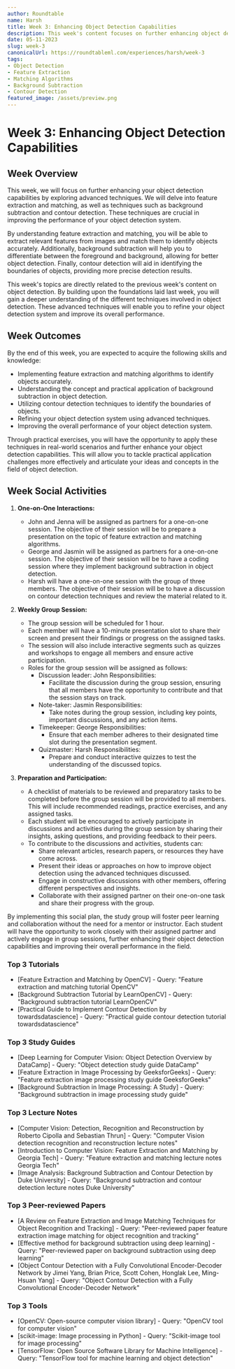 ```yaml
---
author: Roundtable
name: Harsh
title: Week 3: Enhancing Object Detection Capabilities
description: This week's content focuses on further enhancing object detection capabilities by exploring advanced techniques such as feature extraction and matching, background subtraction, and contour detection. These techniques are crucial in improving the performance of object detection systems.
date: 05-11-2023
slug: week-3
canonicalUrl: https://roundtableml.com/experiences/harsh/week-3
tags:
- Object Detection
- Feature Extraction
- Matching Algorithms
- Background Subtraction
- Contour Detection
featured_image: /assets/preview.png
---
```


# Week 3: Enhancing Object Detection Capabilities

## Week Overview

This week, we will focus on further enhancing your object detection capabilities by exploring advanced techniques. We will delve into feature extraction and matching, as well as techniques such as background subtraction and contour detection. These techniques are crucial in improving the performance of your object detection system.

By understanding feature extraction and matching, you will be able to extract relevant features from images and match them to identify objects accurately. Additionally, background subtraction will help you to differentiate between the foreground and background, allowing for better object detection. Finally, contour detection will aid in identifying the boundaries of objects, providing more precise detection results.

This week's topics are directly related to the previous week's content on object detection. By building upon the foundations laid last week, you will gain a deeper understanding of the different techniques involved in object detection. These advanced techniques will enable you to refine your object detection system and improve its overall performance.

## Week Outcomes

By the end of this week, you are expected to acquire the following skills and knowledge:

- Implementing feature extraction and matching algorithms to identify objects accurately.
- Understanding the concept and practical application of background subtraction in object detection.
- Utilizing contour detection techniques to identify the boundaries of objects.
- Refining your object detection system using advanced techniques.
- Improving the overall performance of your object detection system.

Through practical exercises, you will have the opportunity to apply these techniques in real-world scenarios and further enhance your object detection capabilities. This will allow you to tackle practical application challenges more effectively and articulate your ideas and concepts in the field of object detection.


## Week Social Activities

1. **One-on-One Interactions:**
   - John and Jenna will be assigned as partners for a one-on-one session. The objective of their session will be to prepare a presentation on the topic of feature extraction and matching algorithms.
   - George and Jasmin will be assigned as partners for a one-on-one session. The objective of their session will be to have a coding session where they implement background subtraction in object detection.
   - Harsh will have a one-on-one session with the group of three members. The objective of their session will be to have a discussion on contour detection techniques and review the material related to it.

2. **Weekly Group Session:**
   - The group session will be scheduled for 1 hour.
   - Each member will have a 10-minute presentation slot to share their screen and present their findings or progress on the assigned tasks.
   - The session will also include interactive segments such as quizzes and workshops to engage all members and ensure active participation.
   - Roles for the group session will be assigned as follows:
     - Discussion leader: John
       Responsibilities:
          - Facilitate the discussion during the group session, ensuring that all members have the opportunity to contribute and that the session stays on track.
     - Note-taker: Jasmin
       Responsibilities:
          - Take notes during the group session, including key points, important discussions, and any action items.
     - Timekeeper: George
       Responsibilities:
          - Ensure that each member adheres to their designated time slot during the presentation segment.
     - Quizmaster: Harsh
       Responsibilities:
          - Prepare and conduct interactive quizzes to test the understanding of the discussed topics.

3. **Preparation and Participation:**
   - A checklist of materials to be reviewed and preparatory tasks to be completed before the group session will be provided to all members. This will include recommended readings, practice exercises, and any assigned tasks.
   - Each student will be encouraged to actively participate in discussions and activities during the group session by sharing their insights, asking questions, and providing feedback to their peers.
   - To contribute to the discussions and activities, students can:
     - Share relevant articles, research papers, or resources they have come across.
     - Present their ideas or approaches on how to improve object detection using the advanced techniques discussed.
     - Engage in constructive discussions with other members, offering different perspectives and insights.
     - Collaborate with their assigned partner on their one-on-one task and share their progress with the group.

By implementing this social plan, the study group will foster peer learning and collaboration without the need for a mentor or instructor. Each student will have the opportunity to work closely with their assigned partner and actively engage in group sessions, further enhancing their object detection capabilities and improving their overall performance in the field.


### Top 3 Tutorials
- [Feature Extraction and Matching by OpenCV] - Query: "Feature extraction and matching tutorial OpenCV"
- [Background Subtraction Tutorial by LearnOpenCV] - Query: "Background subtraction tutorial LearnOpenCV"
- [Practical Guide to Implement Contour Detection by towardsdatascience] - Query: "Practical guide contour detection tutorial towardsdatascience"

### Top 3 Study Guides
- [Deep Learning for Computer Vision: Object Detection Overview by DataCamp] - Query: "Object detection study guide DataCamp"
- [Feature Extraction in Image Processing by GeeksforGeeks] - Query: "Feature extraction image processing study guide GeeksforGeeks"
- [Background Subtraction in Image Processing: A Study] - Query: "Background subtraction in image processing study guide"

### Top 3 Lecture Notes
- [Computer Vision: Detection, Recognition and Reconstruction by Roberto Cipolla and Sebastian Thrun] - Query: "Computer Vision detection recognition and reconstruction lecture notes"
- [Introduction to Computer Vision: Feature Extraction and Matching by Georgia Tech] - Query: "Feature extraction and matching lecture notes Georgia Tech"
- [Image Analysis: Background Subtraction and Contour Detection by Duke University] - Query: "Background subtraction and contour detection lecture notes Duke University"

### Top 3 Peer-reviewed Papers
- [A Review on Feature Extraction and Image Matching Techniques for Object Recognition and Tracking] - Query: "Peer-reviewed paper feature extraction image matching for object recognition and tracking"
- [Effective method for background subtraction using deep learning] - Query: "Peer-reviewed paper on background subtraction using deep learning"
- [Object Contour Detection with a Fully Convolutional Encoder-Decoder Network by Jimei Yang, Brian Price, Scott Cohen, Honglak Lee, Ming-Hsuan Yang] - Query: "Object Contour Detection with a Fully Convolutional Encoder-Decoder Network"

### Top 3 Tools
- [OpenCV: Open-source computer vision library] - Query: "OpenCV tool for computer vision"
- [scikit-image: Image processing in Python] - Query: "Scikit-image tool for image processing"
- [TensorFlow: Open Source Software Library for Machine Intelligence] - Query: "TensorFlow tool for machine learning and object detection"